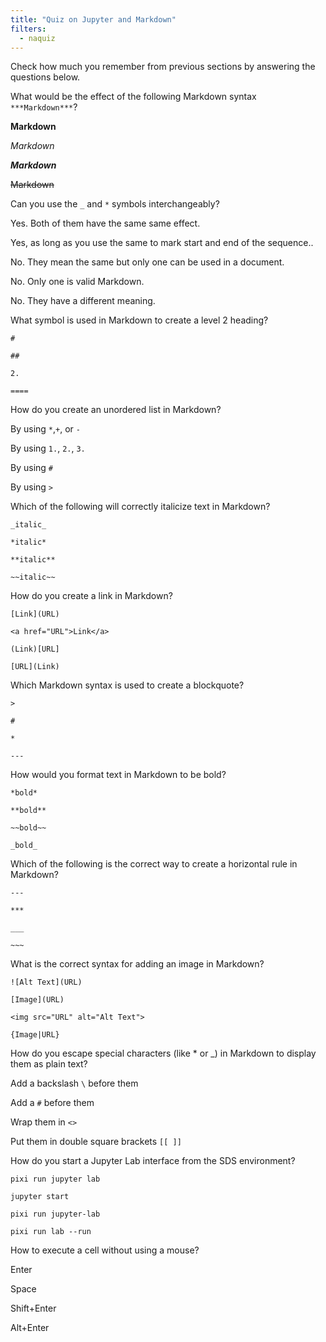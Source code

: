 ```yaml
---
title: "Quiz on Jupyter and Markdown"
filters:
  - naquiz
---
```


Check how much you remember from previous sections by answering the questions below.

:::::{.question}
What would be the effect of the following Markdown syntax `***Markdown***`?

::::{.choices}

:::{.choice}
**Markdown**
:::

:::{.choice}
*Markdown*
:::

:::{.choice .correct-choice}
***Markdown***
:::

:::{.choice}
~~Markdown~~
:::

::::
:::::

:::::{.question}
Can you use the `_` and `*` symbols interchangeably?

::::{.choices}

:::{.choice}
Yes. Both of them have the same same effect.
:::

:::{.choice .correct-choice}
Yes, as long as you use the same to mark start and end of the sequence..
:::

:::{.choice}
No. They mean the same but only one can be used in a document.
:::

:::{.choice}
No. Only one is valid Markdown.
:::

:::{.choice}
No. They have a different meaning.
:::

::::
:::::

:::::{.question}
What symbol is used in Markdown to create a level 2 heading?

::::{.choices}

:::{.choice}
`#`
:::

:::{.choice .correct-choice}
`##`
:::

:::{.choice}
`2.`
:::

:::{.choice}
`====`
:::

::::
:::::

:::::{.question}
How do you create an unordered list in Markdown?

::::{.choices}

:::{.choice .correct-choice}
By using `*`,`+`, or `-`
:::

:::{.choice}
By using `1.`, `2.`, `3.`
:::

:::{.choice}
By using `#`
:::

:::{.choice}
By using `>`
:::

::::
:::::

:::::{.question}
Which of the following will correctly italicize text in Markdown?

::::{.choices}

:::{.choice .correct-choice}
`_italic_`
:::

:::{.choice .correct-choice}
`*italic*`
:::

:::{.choice}
`**italic**`
:::

:::{.choice}
`~~italic~~`
:::

::::
:::::

:::::{.question}
How do you create a link in Markdown?

::::{.choices}

:::{.choice .correct-choice}
`[Link](URL)`
:::

:::{.choice}
`<a href="URL">Link</a>`
:::

:::{.choice}
`(Link)[URL]`
:::

:::{.choice}
`[URL](Link)`
:::

::::
:::::

:::::{.question}
Which Markdown syntax is used to create a blockquote?

::::{.choices}

:::{.choice .correct-choice}
`>`
:::

:::{.choice}
`#`
:::

:::{.choice}
`*`
:::

:::{.choice}
`---`
:::

::::
:::::

:::::{.question}
How would you format text in Markdown to be bold?

::::{.choices}

:::{.choice}
`*bold*`
:::

:::{.choice .correct-choice}
`**bold**`
:::

:::{.choice}
`~~bold~~`
:::

:::{.choice}
`_bold_`
:::

::::
:::::

:::::{.question}
Which of the following is the correct way to create a horizontal rule in Markdown?

::::{.choices}

:::{.choice .correct-choice}
`---`
:::

:::{.choice .correct-choice}
`***`
:::

:::{.choice .correct-choice}
`___`
:::

:::{.choice}
`~~~`
:::

::::
:::::

:::::{.question}
What is the correct syntax for adding an image in Markdown?

::::{.choices}

:::{.choice .correct-choice}
`![Alt Text](URL)`
:::

:::{.choice}
`[Image](URL)`
:::

:::{.choice}
`<img src="URL" alt="Alt Text">`
:::

:::{.choice}
`{Image|URL}`
:::

::::
:::::

:::::{.question}
How do you escape special characters (like * or _) in Markdown to display them as plain text?

::::{.choices}

:::{.choice .correct-choice}
Add a backslash `\` before them
:::

:::{.choice}
Add a `#` before them
:::

:::{.choice}
Wrap them in `<>`
:::

:::{.choice}
Put them in double square brackets `[[ ]]`
:::

::::
:::::

:::::{.question}
How do you start a Jupyter Lab interface from the SDS environment?

::::{.choices}

:::{.choice .correct-choice}
`pixi run jupyter lab`
:::

:::{.choice}
`jupyter start`
:::

:::{.choice}
`pixi run jupyter-lab`
:::

:::{.choice}
`pixi run lab --run`
:::

::::
:::::

:::::{.question}
How to execute a cell without using a mouse?

::::{.choices}

:::{.choice}
[Enter]{.keystroke}
:::

:::{.choice}
[Space]{.keystroke}
:::

:::{.choice .correct-choice}
[Shift]{.keystroke}+[Enter]{.keystroke}
:::

:::{.choice}
[Alt]{.keystroke}+[Enter]{.keystroke}
:::

::::
:::::